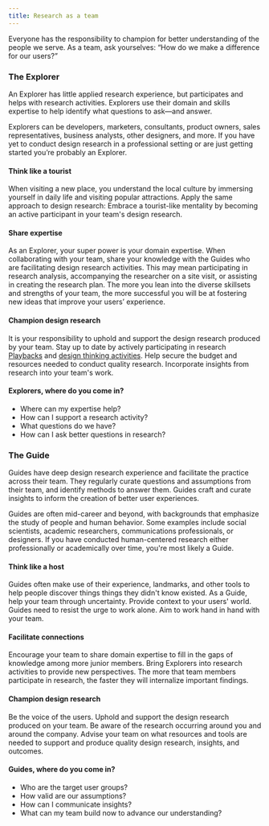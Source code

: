 ```yaml
---
title: Research as a team
---
```


<PageDescription>

Everyone has the responsibility to champion for better understanding of the people we serve. As a team, ask yourselves: “How do we make a difference for our users?”

</PageDescription>

### The Explorer

An Explorer has little applied research experience, but participates and helps with research activities. Explorers use their domain and skills expertise to help identify what questions to ask—and answer.

Explorers can be developers, marketers, consultants, product owners, sales representatives, business analysts, other designers, and more. If you have yet to conduct design research in a professional setting or are just getting started you’re probably an Explorer.

#### Think like a tourist

When visiting a new place, you understand the local culture by immersing yourself in daily life and visiting popular attractions. Apply the same approach to design research: Embrace a tourist-like mentality by becoming an active participant in your team's design research.

#### Share expertise

As an Explorer, your super power is your domain expertise. When collaborating with your team, share your knowledge with the Guides who are facilitating design research activities. This may mean participating in research analysis, accompanying the researcher on a site visit, or assisting in creating the research plan. The more you lean into the diverse skillsets and strengths of your team, the more successful you will be at fostering new ideas that improve your users’ experience.

#### Champion design research

It is your responsibility to uphold and support the design research produced by your team. Stay up to date by actively participating in research [Playbacks](https://www.ibm.com/design/thinking/page/framework/keys/playbacks) and [design thinking activities](https://www.ibm.com/design/thinking/page/toolkit). Help secure the budget and resources needed to conduct quality research. Incorporate insights from research into your team's work.

#### Explorers, where do you come in?

- Where can my expertise help?
- How can I support a research activity?
- What questions do we have?
- How can I ask better questions in research?

### The Guide

Guides have deep design research experience and facilitate the practice across their team. They regularly curate questions and assumptions from their team, and identify methods to answer them. Guides craft and curate insights to inform the creation of better user experiences.

Guides are often mid-career and beyond, with backgrounds that emphasize the study of people and human behavior. Some examples include social scientists, academic researchers, communications professionals, or designers. If you have conducted human-centered research either professionally or academically over time, you're most likely a Guide.

#### Think like a host

Guides often make use of their experience, landmarks, and other tools to help people discover things things they didn't know existed. As a Guide, help your team through uncertainty. Provide context to your users' world. Guides need to resist the urge to work alone. Aim to work hand in hand with your team.

#### Facilitate connections

Encourage your team to share domain expertise to fill in the gaps of knowledge among more junior members. Bring Explorers into research activities to provide new perspectives. The more that team members participate in research, the faster they will internalize important findings.

#### Champion design research

Be the voice of the users. Uphold and support the design research produced on your team. Be aware of the research occurring around you and around the company. Advise your team on what resources and tools are needed to support and produce quality design research, insights, and outcomes.

#### Guides, where do you come in?

- Who are the target user groups?
- How valid are our assumptions?
- How can I communicate insights?
- What can my team build now to advance our understanding?
